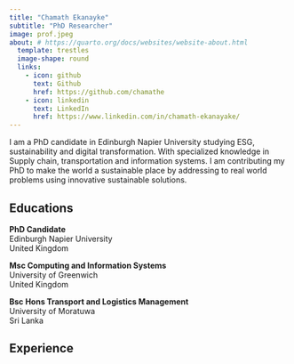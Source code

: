 ```yaml
---
title: "Chamath Ekanayke"                               
subtitle: "PhD Researcher"
image: prof.jpeg
about: # https://quarto.org/docs/websites/website-about.html
  template: trestles
  image-shape: round
  links:
    - icon: github
      text: Github
      href: https://github.com/chamathe
    - icon: linkedin                                                       
      text: LinkedIn
      href: https://www.linkedin.com/in/chamath-ekanayake/
---
```


I am a PhD candidate in Edinburgh Napier University studying ESG, sustainability and digital transformation. With specialized knowledge in Supply chain, transportation and information systems. I am contributing my PhD to make the world a sustainable place by addressing to real world problems using innovative sustainable solutions.

## Educations
<b>PhD Candidate</b><br>
  Edinburgh Napier University<br>
  United Kingdom

<b>Msc Computing and Information Systems</b><br>
University of Greenwich<br>
United Kingdom

<b>Bsc Hons Transport and Logistics Management</b><br>
University of Moratuwa<br>
Sri Lanka

## Experience

